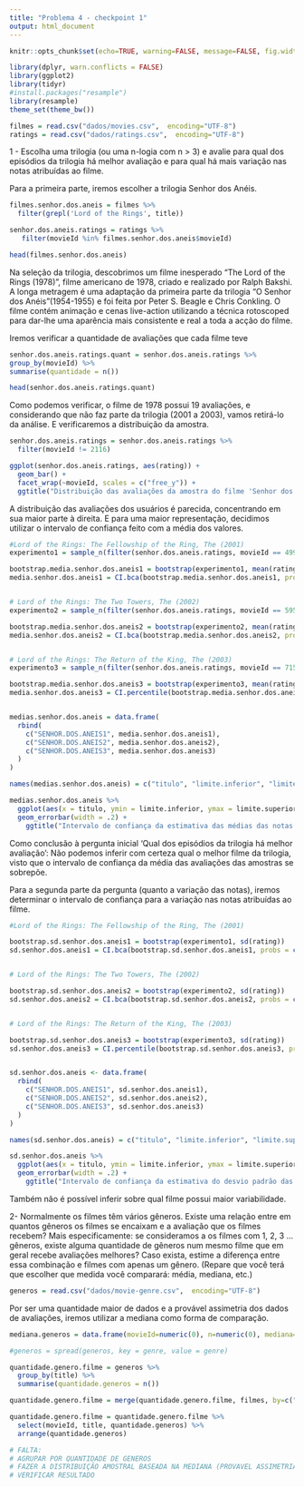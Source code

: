 ```yaml
---
title: "Problema 4 - checkpoint 1"
output: html_document
---
```


```r
knitr::opts_chunk$set(echo=TRUE, warning=FALSE, message=FALSE, fig.width=12, fig.height=6)
```

 

```r
library(dplyr, warn.conflicts = FALSE)
library(ggplot2)
library(tidyr)
#install.packages("resample")
library(resample)
theme_set(theme_bw())

filmes = read.csv("dados/movies.csv",  encoding="UTF-8")
ratings = read.csv("dados/ratings.csv",  encoding="UTF-8")

```

1 - Escolha uma trilogia (ou uma n-logia com n > 3) e avalie para qual dos episódios da trilogia há melhor avaliação e para qual há mais variação nas notas atribuídas ao filme.

Para a primeira parte, iremos escolher a trilogia Senhor dos Anéis.

```r

filmes.senhor.dos.aneis = filmes %>%
  filter(grepl('Lord of the Rings', title))

senhor.dos.aneis.ratings = ratings %>%
   filter(movieId %in% filmes.senhor.dos.aneis$movieId) 

head(filmes.senhor.dos.aneis)

```

Na seleção da trilogia, descobrimos um filme inesperado "The Lord of the Rings (1978)", filme americano de 1978, criado e realizado por Ralph Bakshi. A longa metragem é uma adaptação da primeira parte da trilogia "O Senhor dos Anéis"(1954-1955) e foi feita por Peter S. Beagle e Chris Conkling. O filme contém animação e cenas live-action utilizando a técnica rotoscoped para dar-lhe uma aparência mais consistente e real a toda a acção do filme. 


Iremos verificar a quantidade de avaliações que cada filme teve 
```r
senhor.dos.aneis.ratings.quant = senhor.dos.aneis.ratings %>%
group_by(movieId) %>%
summarise(quantidade = n())

head(senhor.dos.aneis.ratings.quant)

```

Como podemos verificar, o filme de 1978 possui 19 avaliações, e considerando que não faz parte da trilogia (2001 a 2003), vamos retirá-lo da análise.
E verificaremos a distribuição da amostra.

```r
senhor.dos.aneis.ratings = senhor.dos.aneis.ratings %>%
  filter(movieId != 2116)

ggplot(senhor.dos.aneis.ratings, aes(rating)) + 
  geom_bar() + 
  facet_wrap(~movieId, scales = c("free_y")) +
  ggtitle("Distribuição das avaliações da amostra do filme 'Senhor dos Anéis'")
```

A distribuição das avaliações dos usuários é  parecida, concentrando em sua maior parte à direita. E para uma maior representação, decidimos utilizar o intervalo de confiança feito com a média dos valores.


```r
#Lord of the Rings: The Fellowship of the Ring, The (2001)
experimento1 = sample_n(filter(senhor.dos.aneis.ratings, movieId == 4993), 1000, replace = TRUE)

bootstrap.media.senhor.dos.aneis1 = bootstrap(experimento1, mean(rating))
media.senhor.dos.aneis1 = CI.bca(bootstrap.media.senhor.dos.aneis1, probs = c(.025, .975))


# Lord of the Rings: The Two Towers, The (2002)
experimento2 = sample_n(filter(senhor.dos.aneis.ratings, movieId == 5952), 1000, replace = TRUE)

bootstrap.media.senhor.dos.aneis2 = bootstrap(experimento2, mean(rating))
media.senhor.dos.aneis2 = CI.bca(bootstrap.media.senhor.dos.aneis2, probs = c(.025, .975))


# Lord of the Rings: The Return of the King, The (2003)
experimento3 = sample_n(filter(senhor.dos.aneis.ratings, movieId == 7153), 1000, replace = TRUE)

bootstrap.media.senhor.dos.aneis3 = bootstrap(experimento3, mean(rating))
media.senhor.dos.aneis3 = CI.percentile(bootstrap.media.senhor.dos.aneis3, probs = c(.025, .975))


medias.senhor.dos.aneis = data.frame(
  rbind(
    c("SENHOR.DOS.ANEIS1", media.senhor.dos.aneis1),
    c("SENHOR.DOS.ANEIS2", media.senhor.dos.aneis2),
    c("SENHOR.DOS.ANEIS3", media.senhor.dos.aneis3)
  )
)

names(medias.senhor.dos.aneis) = c("titulo", "limite.inferior", "limite.superior")

medias.senhor.dos.aneis %>% 
  ggplot(aes(x = titulo, ymin = limite.inferior, ymax = limite.superior)) + 
  geom_errorbar(width = .2) +
    ggtitle("Intervalo de confiança da estimativa das médias das notas dos filmes de 'Senhor dos Anéis'")

```
Como conclusão à pergunta inicial 'Qual dos episódios da trilogia há melhor avaliação':
  Não podemos inferir com certeza qual o melhor filme da trilogia, visto que o intervalo de confiança da média das avaliações das amostras se sobrepõe. 
  
  
Para a segunda parte da pergunta (quanto a variação das notas), iremos determinar o intervalo de confiança para a variação nas notas atribuídas ao filme. 
  
  
```r
#Lord of the Rings: The Fellowship of the Ring, The (2001)

bootstrap.sd.senhor.dos.aneis1 = bootstrap(experimento1, sd(rating))
sd.senhor.dos.aneis1 = CI.bca(bootstrap.sd.senhor.dos.aneis1, probs = c(.025, .975))


# Lord of the Rings: The Two Towers, The (2002)

bootstrap.sd.senhor.dos.aneis2 = bootstrap(experimento2, sd(rating))
sd.senhor.dos.aneis2 = CI.bca(bootstrap.sd.senhor.dos.aneis2, probs = c(.025, .975))


# Lord of the Rings: The Return of the King, The (2003)

bootstrap.sd.senhor.dos.aneis3 = bootstrap(experimento3, sd(rating))
sd.senhor.dos.aneis3 = CI.percentile(bootstrap.sd.senhor.dos.aneis3, probs = c(.025, .975))


sd.senhor.dos.aneis <- data.frame(
  rbind(
    c("SENHOR.DOS.ANEIS1", sd.senhor.dos.aneis1),
    c("SENHOR.DOS.ANEIS2", sd.senhor.dos.aneis2),
    c("SENHOR.DOS.ANEIS3", sd.senhor.dos.aneis3)
  )
)

names(sd.senhor.dos.aneis) = c("titulo", "limite.inferior", "limite.superior")

sd.senhor.dos.aneis %>% 
  ggplot(aes(x = titulo, ymin = limite.inferior, ymax = limite.superior)) + 
  geom_errorbar(width = .2) +
    ggtitle("Intervalo de confiança da estimativa do desvio padrão das notas dos filmes de 'Senhor dos Anéis'")


```

Também não é possível inferir sobre qual filme possui maior variabilidade.
  

2- Normalmente os filmes têm vários gêneros. Existe uma relação entre em quantos gêneros os filmes se encaixam e a avaliação que os filmes recebem? Mais especificamente: se consideramos a os filmes com 1, 2, 3 ... gêneros, existe alguma quantidade de gêneros num mesmo filme que em geral recebe avaliações melhores? Caso exista, estime a diferença entre essa combinação e filmes com apenas um gênero. (Repare que você terá que escolher que medida você comparará: média, mediana, etc.)

  
```r
generos = read.csv("dados/movie-genre.csv",  encoding="UTF-8")

```

Por ser uma quantidade maior de dados e a provável assimetria dos dados de avaliações, iremos utilizar a mediana como forma de comparação. 

```r
mediana.generos = data.frame(movieId=numeric(0), n=numeric(0), mediana=numeric(0))

#generos = spread(generos, key = genre, value = genre)

quantidade.genero.filme = generos %>%
  group_by(title) %>%
  summarise(quantidade.generos = n())

quantidade.genero.filme = merge(quantidade.genero.filme, filmes, by=c("title","title")) 

quantidade.genero.filme = quantidade.genero.filme %>%
  select(movieId, title, quantidade.generos) %>%
  arrange(quantidade.generos)

# FALTA:
# AGRUPAR POR QUANTIDADE DE GENEROS
# FAZER A DISTRIBUIÇÃO AMOSTRAL BASEADA NA MEDIANA (PROVAVEL ASSIMETRIA DAS AVALIAÇÕES)
# VERIFICAR RESULTADO


```


